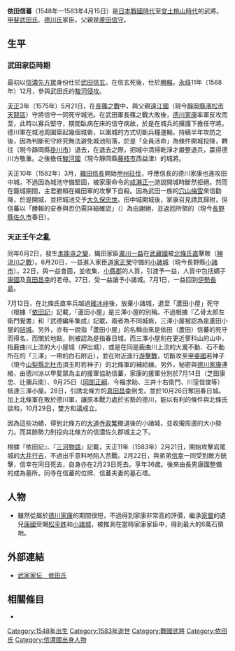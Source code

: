 {{日本武士
|名稱= 依田 信蕃
|圖片名稱= 
|圖片大小= 
|圖片說明= 
|時代= [[日本戰國時代|日本戰國時代]]—[[安土桃山時代|安土桃山時代]]
|出生日期= [[天文_(後奈良天皇)|天文]]17年（1548年）
|出生地點= 
|逝世日期= [[天正_(日本)|天正]]11年2月23日（1583年4月15日）
|逝世地點= 
|假名= 
|羅馬字= 
|幼名= 源十郎
|改名= 
|别名= 常陸介（通稱）
|諡号= 
|神号= 
|戒名= 
|洗禮名= 
|墓所= 
|朝廷官位= [[衛門府|右衛門佐]]
|幕府職位= 
|主君= [[武田信玄|武田信玄]]→[[武田勝賴|勝賴]]→[[德川家康|德川家康]]
|藩= 
|氏族= {{tsl|ja|依田氏}}
|父母= 父：[[蘆田信守|蘆田信守]]
|養父= 
|養母= 
|兄弟= 弟：[[依田信幸|信幸]]、[[蘆田重方|蘆田重方]]、[[依田信春|信春]]、[[蘆田信慶|蘆田信慶]]
|姐妹= 妹：[[松井宗直|松井宗直]]室
|正室= [[跡部勝資|跡部勝資]]的女兒
|側室= 
|嗣子= '''[[依田康國|康國]]'''、[[依田康勝|康勝]]
|嗣女= 
|養子= 
|養女= 
}}
{{japanese|japanese=依田 信蕃|kana=よだ のぶしげ|romaji=Yoda Nobushige}}
'''依田信蕃'''（1548年—1583年4月15日）是[[日本戰國時代|日本戰國時代]]至[[安土桃山時代|安土桃山時代]]的武將。[[甲斐武田氏|甲斐武田氏]]、[[德川氏|德川氏]]家臣。父親是[[蘆田信守|蘆田信守]]。

== 生平 ==
=== 武田家臣時期 ===
最初以[[信濃國|信濃]][[先方眾|先方眾]]身份仕於[[武田信玄|武田信玄]]。在信玄死後，仕於[[武田勝賴|勝賴]]。[[永祿|永祿]]11年（1568年）12月，參與武田氏的[[駿河侵攻|駿河侵攻]]。

[[天正_(日本)|天正]]3年（1575年）5月21日，在[[長篠之戰|長篠之戰]]中，與父親[[遠江國|遠江國]]{{tsl|ja|二俣城|二俁城}}（現今[[靜岡縣|靜岡縣]][[濱松市|濱松市]][[天龍區|天龍區]]）守將信守一同死守城池。在武田軍長篠之戰大敗後，[[德川家康|德川家康]]率軍反攻而至，此時以寡兵堅守，期間臥病在床的信守病故，於是在城兵的擁護下擔任守將。德川軍在城池周圍築起幾個城砦，以圍城的方式切斷兵糧運輸。持續半年攻防之後，因為判斷死守終究無法避免城池陷落，於是「全員活命」為條件開城投降，轉往{{tsl|ja|高天神城}}（現今靜岡縣[[掛川市|掛川市]]）退去，在退去之際，把城中清掃乾淨才嚴整退兵，贏得德川方敬重。之後擔任[[駿河國|駿河國]]{{tsl|ja|田中城}}（現今靜岡縣[[藤枝市|藤枝市]]西益津）的城將。

天正10年（1582年）3月，[[織田信長|織田信長]]開始[[甲州征伐|甲州征伐]]，呼應信長的德川家康也進攻田中城，不過因為城池守備堅固，被家康命令的[[成瀨正一|成瀨正一]]游說開城時斷然拒絕。然而在籠城期間，主君勝賴在織田軍的攻擊下自殺。因為武田一族的[[穴山梅雪|穴山梅雪]]來信勸降，於是開城，並把城池交予[[大久保忠世|大久保忠世]]。田中城開城後，家康召見請其歸附，但信蕃以「勝賴的安泰與否仍需詳細確認」（{{lang|ja|勝頼の安否の詳細が判らない内は仰せに従いかねる}}）為由謝絕，並返回所領的{{tsl|ja|春日城}}（現今[[長野縣|長野縣]][[佐久市|佐久市]]春日）。

=== 天正壬午之亂 ===
同年6月2日，發生[[本能寺之變|本能寺之變]]，織田家臣[[瀧川一益|瀧川一益]]在[[武藏國|武藏國]]被[[北條氏直|北條氏直]]擊敗（[[神流川之戰|神流川之戰]]）。6月20日，一益進入家臣[[道家正榮|道家正榮]]守備的[[小諸城|小諸城]]（現今長野縣[[小諸市|小諸市]]）。22日，與一益會面，並收集{{tsl|ja|佐久郡}}、[[小縣郡|小縣郡]]的人質，引渡予一益，人質中包括嫡子[[依田康國|康國]]及[[真田昌幸|真田昌幸]]的老母。27日，受一益讓予小諸城。7月1日，一益回到[[伊勢長島|伊勢長島]]。

7月12日，在北條氏直率兵越過[[碓冰峠|碓冰峠]]後，放棄小諸城，退至「蘆田小屋」死守（根據『[[依田記|依田記]]』記載，「蘆田小屋」是三澤小屋的別稱。不過根據『乙骨太郎左衛門覺書』和『武德編年集成』記載，兩者為不同城砦，三澤小屋被認為是蘆田小屋的[[詰城|詰城]]。另外，亦有一說指「蘆田小屋」的名稱由來是依田（蘆田）信蕃的死守而得名，而關於地點，則被認為是指春日城，而三澤小屋則在更近蓼科山的山中，指鹿曲川上流的大小屋城（押出城），或是在同是鹿曲川上流的大瀧不動、石不動所在的「三澤」一帶的白石附近），並在附近進行[[游擊戰|游擊戰]]，切斷攻至[[甲斐國|甲斐國]]若神子（現今[[山梨縣|山梨縣]][[北杜市|北杜市]]須玉町若神子）的北條軍的補給線。另外，秘密與[[德川家康|德川家康]]連絡，由德川派以甲斐眾為主的援軍協助信蕃，家康的援軍分別於7月14日（芝田康忠、辻彌兵衛）、9月25日（[[岡部正綱|岡部正綱]]、今福求助、三井十右衛門、川窪信俊等）抵達三澤小屋。28日，引誘北條方的[[真田昌幸|真田昌幸]]倒戈，並於10月26日奪回春日城。加上北條軍在{{tsl|ja|郡内地方|郡內地方}}敗於德川軍，讓原本戰力處於劣勢的德川，能以有利的條件與北條氏談和，10月29日，雙方和議成立。

因為這些功績，得到北條方的[[大道寺政繁|大道寺政繁]]撤退後的小諸城，並收攏周邊的大小勢力。而其餘勢力則投向北條方的信濃佐久郡{{tsl|ja|岩尾城}}城主{{tsl|ja|大井氏}}之下。

根據『依田記』、『[[三河物語|三河物語]]』記載，天正11年（1583年）2月21日，開始攻擊岩尾城的[[大井行吉|大井行吉]]，不過出乎意料地陷入苦戰。2月22日，與弟弟[[依田信幸|信幸]]一同受到敵方銃擊，信幸在同日死去，自身亦在2月23日死去。享年36歲。後來由長男康國整備的{{tsl|ja|蕃松院}}成為墓所。同寺在信蕃的位牌、信蕃夫妻的墓石塔。

== 人物 ==
*雖然從屬於[[德川家康|德川家康]]的期間很短，不過得到家康非常高的評價，繼承[[家督|家督]]的遺兒[[依田康國|康國]]受賜[[松平氏|松平姓]]和[[小諸城|小諸城]]，被推測在當時家康家臣中，得到最大的6萬石領地。

== 外部連結 ==
*[http://www2.harimaya.com/sengoku/html/yori_k.html 武家家伝＿依田氏] {{Wayback|url=http://www2.harimaya.com/sengoku/html/yori_k.html |date=20201031104053 }}

== 相關條目 ==
*{{tsl|ja|依田氏}}

[[Category:1548年出生|Category:1548年出生]]
[[Category:1583年逝世|Category:1583年逝世]]
[[Category:戰國武將|Category:戰國武將]]
[[Category:依田氏|Category:依田氏]]
[[Category:信濃國出身人物|Category:信濃國出身人物]]
